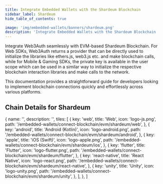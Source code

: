 ```yaml
---
title: Integrate Embedded Wallets with the Shardeum Blockchain
sidebar_label: Shardeum
hide_table_of_contents: true

image: 'img/embedded-wallets/banners/shardeum.png'
description: 'Integrate Embedded Wallets with the Shardeum Blockchain | Embedded Wallets'
---
```



Integrate Web3Auth seamlessly with EVM-based Shardeum Blockchain. For Web SDKs, Web3Auth returns a provider that can be directly used to initialize the libraries like ethers.js, web3.js etc. and make blockchain calls, while for Mobile & Gaming SDKs, the private key is available in the user scope which can be used in a similar way to initialize the respective blockchain interaction libraries and make calls to the network.

This documentation provides a straightforward guide for developers looking to implement blockchain connections quickly and effortlessly across various platforms.

## Chain Details for Shardeum

<ChainDetailsShardeum />

  {
    name: '',
    description: '',
    tiles: [
      {
        key: 'web',
        title: 'Web',
        icon: 'logo-js.png',
        path: '/embedded-wallets/connect-blockchain/evm/shardeum/web',
      },
      {
        key: 'android',
        title: 'Android (Kotlin)',
        icon: 'logo-android.png',
        path: '/embedded-wallets/connect-blockchain/evm/shardeum/android',
      },
      {
        key: 'apple',
        title: 'iOS (Swift)',
        icon: 'logo-apple.png',
        path: '/embedded-wallets/connect-blockchain/evm/shardeum/ios',
      },
      {
        key: 'flutter',
        title: 'Flutter',
        icon: 'logo-flutter.png',
        path: '/embedded-wallets/connect-blockchain/evm/shardeum/flutter',
      },
      {
        key: 'react-native',
        title: 'React Native',
        icon: 'logo-react.png',
        path: '/embedded-wallets/connect-blockchain/evm/shardeum/react-native',
      },
      {
        key: 'unity',
        title: 'Unity',
        icon: 'logo-unity.png',
        path: '/embedded-wallets/connect-blockchain/evm/shardeum/unity',
      },
    ],
  },
]

<Tiles tileGroups={Shardeum} />
